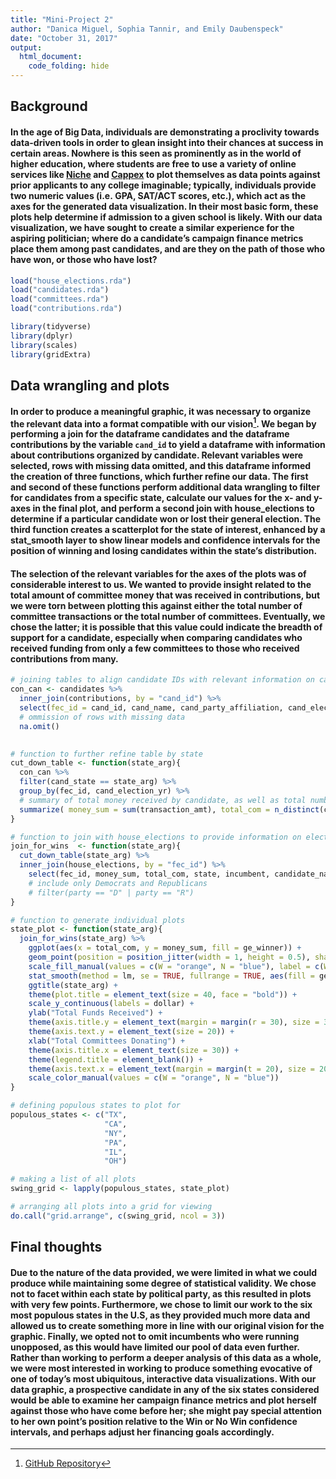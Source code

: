 ```yaml
---
title: "Mini-Project 2"
author: "Danica Miguel, Sophia Tannir, and Emily Daubenspeck"
date: "October 31, 2017"
output:
  html_document:
    code_folding: hide
---
```


## Background 

#### In the age of Big Data, individuals are demonstrating a proclivity towards data-driven tools in order to glean insight into their chances at success in certain areas. Nowhere is this seen as prominently as in the world of higher education, where students are free to use a variety of online services like [Niche](https://www.niche.com/colleges/admissions-calculator/) and [Cappex](https://www.cappex.com/hq/scattergram) to plot themselves as data points against prior applicants to any college imaginable; typically, individuals provide two numeric values (i.e. GPA, SAT/ACT scores, etc.), which act as the axes for the generated data visualization. In their most basic form, these plots help determine if admission to a given school is likely. **With our data visualization, we have sought to create a similar experience for the aspiring politician; where do a candidate’s campaign finance metrics place them among past candidates, and are they on the path of those who have won, or those who have lost?**



```r
load("house_elections.rda")
load("candidates.rda")
load("committees.rda")
load("contributions.rda")
```

```r
library(tidyverse)
library(dplyr)
library(scales)
library(gridExtra)
```




## Data wrangling and plots

#### In order to produce a meaningful graphic, it was necessary to organize the relevant data into a format compatible with our vision^[[GitHub Repository](https://github.com/ed4ubenspeck/sds192-mp2.git)]. We began by performing a join for the dataframe candidates and the dataframe contributions by the variable `cand_id` to yield a dataframe with information about contributions organized by candidate. Relevant variables were selected, rows with missing data omitted, and this dataframe informed the creation of three functions, which further refine our data. The first and second of these functions perform additional data wrangling to filter for candidates from a specific state, calculate our values for the x- and y-axes in the final plot, and perform a second join with house_elections to determine if a particular candidate won or lost their general election. The third function creates a scatterplot for the state of interest, enhanced by a stat_smooth layer to show  linear models and confidence intervals for the position of winning and losing candidates within the state’s distribution. 

#### The selection of the relevant variables for the axes of the plots was of considerable interest to us. We wanted to provide insight related to the total amount of committee money that was received in contributions, but we were torn between plotting this against either the total number of committee transactions or the total number of committees. Eventually, we chose the latter; it is possible that this value could indicate the breadth of support for a candidate, especially when comparing candidates who received funding from only a few committees to those who received contributions from many. 


```r
# joining tables to align candidate IDs with relevant information on campaign contributions
con_can <- candidates %>%
  inner_join(contributions, by = "cand_id") %>%
  select(fec_id = cand_id, cand_name, cand_party_affiliation, cand_election_yr, cand_office_district,cand_st1, cand_city, cand_state, cand_zip, cmte_id, committee_name = name, committee_city = city, committee_state = state, transaction_dt, transaction_amt, tran_id) %>%
  # ommission of rows with missing data
  na.omit()
  
```


```r

# function to further refine table by state
cut_down_table <- function(state_arg){
  con_can %>%
  filter(cand_state == state_arg) %>%
  group_by(fec_id, cand_election_yr) %>%
  # summary of total money received by candidate, as well as total number of committees contributing
  summarize( money_sum = sum(transaction_amt), total_com = n_distinct(committee_name))
}

# function to join with house_elections to provide information on election year and result
join_for_wins  <- function(state_arg){
  cut_down_table(state_arg) %>%
  inner_join(house_elections, by = "fec_id") %>%
    select(fec_id, money_sum, total_com, state, incumbent, candidate_name, party, ge_winner)
    # include only Democrats and Republicans
    # filter(party == "D" | party == "R")
}

# function to generate individual plots
state_plot <- function(state_arg){
  join_for_wins(state_arg) %>%
    ggplot(aes(x = total_com, y = money_sum, fill = ge_winner)) + 
    geom_point(position = position_jitter(width = 1, height = 0.5), shape = 21, color = "transparent", size = 3) + 
    scale_fill_manual(values = c(W = "orange", N = "blue"), label = c(W = "Win", N = "No Win")) + 
    stat_smooth(method = lm, se = TRUE, fullrange = TRUE, aes(fill = ge_winner, color = ge_winner), show.legend = FALSE) + 
    ggtitle(state_arg) +
    theme(plot.title = element_text(size = 40, face = "bold")) + 
    scale_y_continuous(labels = dollar) + 
    ylab("Total Funds Received") + 
    theme(axis.title.y = element_text(margin = margin(r = 30), size = 30)) + 
    theme(axis.text.y = element_text(size = 20)) +
    xlab("Total Committees Donating") +
    theme(axis.title.x = element_text(size = 30)) + 
    theme(legend.title = element_blank()) +
    theme(axis.text.x = element_text(margin = margin(t = 20), size = 20)) + 
    scale_color_manual(values = c(W = "orange", N = "blue"))
}

# defining populous states to plot for
populous_states <- c("TX",
                     "CA",
                     "NY",
                     "PA",
                     "IL",
                     "OH")

# making a list of all plots
swing_grid <- lapply(populous_states, state_plot)

# arranging all plots into a grid for viewing
do.call("grid.arrange", c(swing_grid, ncol = 3))

```


## Final thoughts

#### Due to the nature of the data provided, we were limited in what we could produce while maintaining some degree of statistical validity. We chose not to facet within each state by political party, as this resulted in plots with very few points. Furthermore, we chose to limit our work to the six most populous states in the U.S, as they provided much more data and allowed us to create something more in line with our original vision for the graphic. Finally, we opted not to omit incumbents who were running unopposed, as this would have limited our pool of data even further. Rather than working to perform a deeper analysis of this data as a whole, we were most interested in working to produce something evocative of one of today’s most ubiquitous, interactive data visualizations. With our data graphic, a prospective candidate in any of the six states considered would be able to examine her campaign finance metrics and plot herself against those who have come before her; she might pay special attention to her own point’s position relative to the Win or No Win confidence intervals, and perhaps adjust her financing goals accordingly. 




